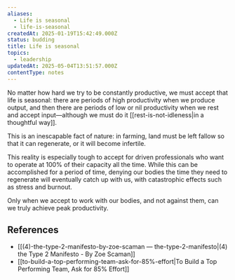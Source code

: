 ```yaml
---
aliases:
  - Life is seasonal
  - life-is-seasonal
createdAt: 2025-01-19T15:42:49.000Z
status: budding
title: Life is seasonal
topics:
  - leadership
updatedAt: 2025-05-04T13:51:57.000Z
contentType: notes
---
```

No matter how hard we try to be constantly productive, we must accept that life is seasonal: there are periods of high productivity when we produce output, and then there are periods of low or nil productivity when we rest and accept input—although we must do it [[rest-is-not-idleness|in a thoughtful way]].

This is an inescapable fact of nature: in farming, land must be left fallow so that it can regenerate, or it will become infertile.

This reality is especially tough to accept for driven professionals who want to operate at 100% of their capacity all the time. While this can be accomplished for a period of time, denying our bodies the time they need to regenerate will eventually catch up with us, with catastrophic effects such as stress and burnout.

Only when we accept to work with our bodies, and not against them, can we truly achieve peak productivity.

## References

- [[(4)-the-type-2-manifesto-by-zoe-scaman — the-type-2-manifesto|(4) the Type 2 Manifesto - By Zoe Scaman]]
- [[to-build-a-top-performing-team-ask-for-85%-effort|To Build a Top Performing Team, Ask for 85% Effort]]
